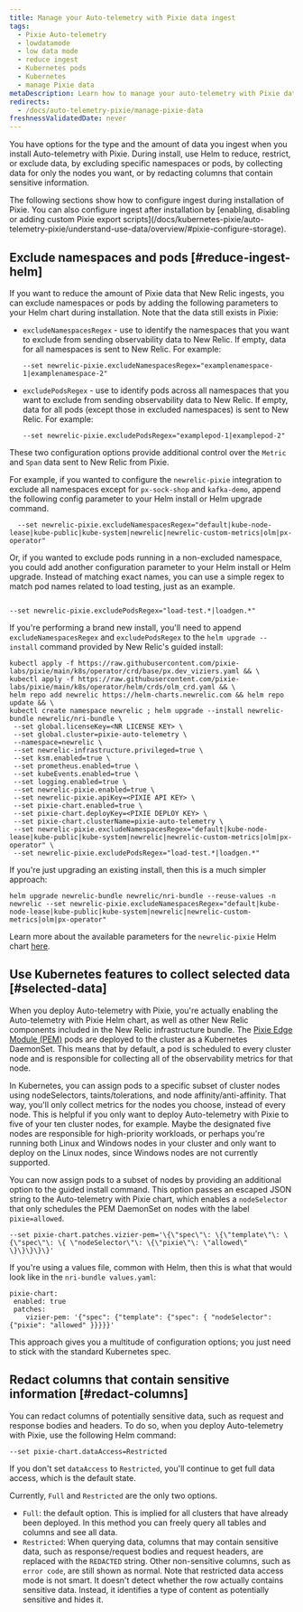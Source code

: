 ```yaml
---
title: Manage your Auto-telemetry with Pixie data ingest
tags:
  - Pixie Auto-telemetry
  - lowdatamode
  - low data mode
  - reduce ingest
  - Kubernetes pods
  - Kubernetes
  - manage Pixie data
metaDescription: Learn how to manage your auto-telemetry with Pixie data ingest
redirects:
  - /docs/auto-telemetry-pixie/manage-pixie-data
freshnessValidatedDate: never
---
```


You have options for the type and the amount of data you ingest when you install Auto-telemetry with Pixie. During install, use Helm to reduce, restrict, or exclude data, by excluding specific namespaces or pods, by collecting data for only the nodes you want, or by redacting columns that contain sensitive information.

<Callout variant="important">
  The following sections show how to configure ingest during installation of Pixie. You can also configure ingest after installation by [enabling, disabling or adding custom Pixie export scripts](/docs/kubernetes-pixie/auto-telemetry-pixie/understand-use-data/overview/#pixie-configure-storage).
</Callout>

## Exclude namespaces and pods [#reduce-ingest-helm]

If you want to reduce the amount of Pixie data that New Relic ingests, you can exclude namespaces or pods by adding the following parameters to your Helm chart during installation. Note that the data still exists in Pixie:

* `excludeNamespacesRegex` - use to identify the namespaces that you want to exclude from sending observability data to New Relic. If empty, data for all namespaces is sent to New Relic. For example:

  ```
  --set newrelic-pixie.excludeNamespacesRegex="examplenamespace-1|examplenamespace-2"
  ```
* `excludePodsRegex` - use to identify pods across all namespaces that you want to exclude from sending observability data to New Relic. If empty, data for all pods (except those in excluded namespaces) is sent to New Relic. For example:

  ```
  --set newrelic-pixie.excludePodsRegex="examplepod-1|examplepod-2"
  ```

These two configuration options provide additional control over the `Metric` and `Span` data sent to New Relic from Pixie.

For example, if you wanted to configure the `newrelic-pixie` integration to exclude all namespaces except for `px-sock-shop` and `kafka-demo`, append the following config parameter to your Helm install or Helm upgrade command.

```
  --set newrelic-pixie.excludeNamespacesRegex="default|kube-node-lease|kube-public|kube-system|newrelic|newrelic-custom-metrics|olm|px-operator"
```

Or, if you wanted to exclude pods running in a non-excluded namespace, you could add another configuration parameter to your Helm install or Helm upgrade. Instead of matching exact names, you can use a simple regex to match pod names related to load testing, just as an example.

```

--set newrelic-pixie.excludePodsRegex="load-test.*|loadgen.*"

```

If you're performing a brand new install, you'll need to append `excludeNamespacesRegex` and `excludePodsRegex` to the `helm upgrade --install` command provided by New Relic's guided install:

```
kubectl apply -f https://raw.githubusercontent.com/pixie-labs/pixie/main/k8s/operator/crd/base/px.dev_viziers.yaml && \
kubectl apply -f https://raw.githubusercontent.com/pixie-labs/pixie/main/k8s/operator/helm/crds/olm_crd.yaml && \
helm repo add newrelic https://helm-charts.newrelic.com && helm repo update && \
kubectl create namespace newrelic ; helm upgrade --install newrelic-bundle newrelic/nri-bundle \
 --set global.licenseKey=<NR LICENSE KEY> \
 --set global.cluster=pixie-auto-telemetry \
 --namespace=newrelic \
 --set newrelic-infrastructure.privileged=true \
 --set ksm.enabled=true \
 --set prometheus.enabled=true \
 --set kubeEvents.enabled=true \
 --set logging.enabled=true \
 --set newrelic-pixie.enabled=true \
 --set newrelic-pixie.apiKey=<PIXIE API KEY> \
 --set pixie-chart.enabled=true \
 --set pixie-chart.deployKey=<PIXIE DEPLOY KEY> \
 --set pixie-chart.clusterName=pixie-auto-telemetry \
 --set newrelic-pixie.excludeNamespacesRegex="default|kube-node-lease|kube-public|kube-system|newrelic|newrelic-custom-metrics|olm|px-operator" \
 --set newrelic-pixie.excludePodsRegex="load-test.*|loadgen.*"
```

If you're just upgrading an existing install, then this is a much simpler approach:

```
helm upgrade newrelic-bundle newrelic/nri-bundle --reuse-values -n newrelic --set newrelic-pixie.excludeNamespacesRegex="default|kube-node-lease|kube-public|kube-system|newrelic|newrelic-custom-metrics|olm|px-operator"
```

Learn more about the available parameters for the `newrelic-pixie` Helm chart [here](https://github.com/newrelic/helm-charts/tree/master/charts/newrelic-pixie#chart-details).

## Use Kubernetes features to collect selected data [#selected-data]

When you deploy Auto-telemetry with Pixie, you're actually enabling the Auto-telemetry with Pixie Helm chart, as well as other New Relic components included in the New Relic infrastructure bundle. The [Pixie Edge Module (PEM)](https://docs.pixielabs.ai/tutorials/custom-data/distributed-bpftrace-deployment#background) pods are deployed to the cluster as a Kubernetes DaemonSet. This means that by default, a pod is scheduled to every cluster node and is responsible for collecting all of the observability metrics for that node.

In Kubernetes, you can assign pods to a specific subset of cluster nodes using nodeSelectors, taints/tolerations, and node affinity/anti-affinity. That way, you'll only collect metrics for the nodes you choose, instead of every node. This is helpful if you only want to deploy Auto-telemetry with Pixie to five of your ten cluster nodes, for example. Maybe the designated five nodes are responsible for high-priority workloads, or perhaps you're running both Linux and Windows nodes in your cluster and only want to deploy on the Linux nodes, since Windows nodes are not currently supported.

You can now assign pods to a subset of nodes by providing an additional option to the guided install command. This option passes an escaped JSON string to the Auto-telemetry with Pixie chart, which enables a `nodeSelector` that only schedules the PEM DaemonSet on nodes with the label `pixie=allowed`.

```
--set pixie-chart.patches.vizier-pem='\{\"spec\"\: \{\"template\"\: \{\"spec\"\: \{ \"nodeSelector\"\: \{\"pixie\"\: \"allowed\" \}\}\}\}\}'
```

If you're using a values file, common with Helm, then this is what that would look like in the `nri-bundle values.yaml`:

```
pixie-chart:
 enabled: true
 patches:
    vizier-pem: '{"spec": {"template": {"spec": { "nodeSelector": {"pixie": "allowed" }}}}}'

```

This approach gives you a multitude of configuration options; you just need to stick with the standard Kubernetes spec.

## Redact columns that contain sensitive information [#redact-columns]

You can redact columns of potentially sensitive data, such as request and response bodies and headers. To do so, when you deploy Auto-telemetry with Pixie, use the following Helm command:

```
--set pixie-chart.dataAccess=Restricted
```

If you don't set `dataAccess` to `Restricted`, you'll continue to get full data access, which is the default state.

Currently, `Full` and `Restricted` are the only two options.

* `Full`: the default option. This is implied for all clusters that have already been deployed. In this method you can freely query all tables and columns and see all data.
* `Restricted`: When querying data, columns that may contain sensitive data, such as response/request bodies and request headers, are replaced with the `REDACTED` string. Other non-sensitive columns, such as `error code`, are still shown as normal. Note that restricted data access mode is not smart. It doesn't detect whether the row actually contains sensitive data. Instead, it identifies a type of content as potentially sensitive and hides it.
